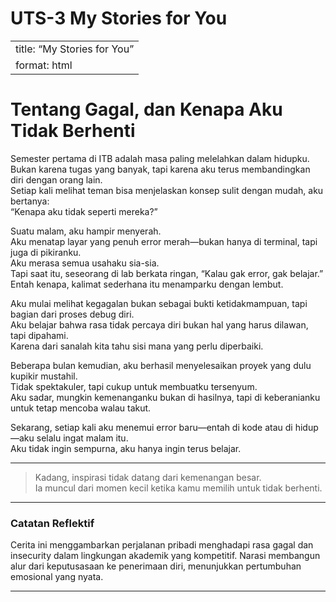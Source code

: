 # UTS-3 My Stories for You

---
title: "My Stories for You"
format: html
---

# Tentang Gagal, dan Kenapa Aku Tidak Berhenti

Semester pertama di ITB adalah masa paling melelahkan dalam hidupku.  
Bukan karena tugas yang banyak, tapi karena aku terus membandingkan diri dengan orang lain.  
Setiap kali melihat teman bisa menjelaskan konsep sulit dengan mudah, aku bertanya:  
“Kenapa aku tidak seperti mereka?”

Suatu malam, aku hampir menyerah.  
Aku menatap layar yang penuh error merah—bukan hanya di terminal, tapi juga di pikiranku.  
Aku merasa semua usahaku sia-sia.  
Tapi saat itu, seseorang di lab berkata ringan, “Kalau gak error, gak belajar.”  
Entah kenapa, kalimat sederhana itu menamparku dengan lembut.  

Aku mulai melihat kegagalan bukan sebagai bukti ketidakmampuan, tapi bagian dari proses debug diri.  
Aku belajar bahwa rasa tidak percaya diri bukan hal yang harus dilawan, tapi dipahami.  
Karena dari sanalah kita tahu sisi mana yang perlu diperbaiki.

Beberapa bulan kemudian, aku berhasil menyelesaikan proyek yang dulu kupikir mustahil.  
Tidak spektakuler, tapi cukup untuk membuatku tersenyum.  
Aku sadar, mungkin kemenanganku bukan di hasilnya, tapi di keberanianku untuk tetap mencoba walau takut.

Sekarang, setiap kali aku menemui error baru—entah di kode atau di hidup—aku selalu ingat malam itu.  
Aku tidak ingin sempurna, aku hanya ingin terus belajar.  

---

> Kadang, inspirasi tidak datang dari kemenangan besar.  
> Ia muncul dari momen kecil ketika kamu memilih untuk tidak berhenti.

---

### Catatan Reflektif
Cerita ini menggambarkan perjalanan pribadi menghadapi rasa gagal dan insecurity dalam lingkungan akademik yang kompetitif. Narasi membangun alur dari keputusasaan ke penerimaan diri, menunjukkan pertumbuhan emosional yang nyata.

---